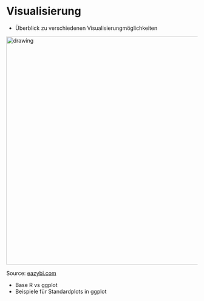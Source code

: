 # Visualisierung {#vis}

* Überblick zu verschiedenen Visualisierungmöglichkeiten

<img src="../figures/chart-selection.png" alt="drawing" width="600"/>
  
  Source: [eazybi.com](https://eazybi.com/blog/data_visualization_and_chart_types/)

* Base R vs ggplot 
* Beispiele für Standardplots in ggplot
